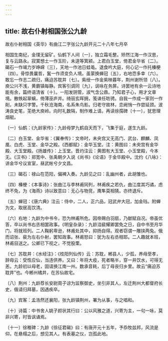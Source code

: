 ```yaml
---
---
---
```

title: 故右仆射相国张公九龄
---



故右仆射相国《英华》有曲江二字张公九龄开元二十八年七月卒


相国生南纪，金璞无留矿。仙鹤下人间〔一〕，独立霜毛整。矫然江海一作汉思，复与云路永。寂寞想土一作玉阶，未遑等箕颍。上君白玉堂，倚君金华省〔二〕。碣石一作竭力岁峥嵘〔三〕，天地一作池日蛙黾。退食吟大庭，何心记一作托榛梗〔四〕。骨惊畏曩哲，鬒一作须变负人境。虽蒙换蝉冠〔五〕，右地恧多幸〔六〕。敢忘一作志二疏归，痛迫苏耽井〔七〕。紫绶一作金紫映暮年，荆州谢所领〔八〕。庾公兴不浅，黄霸镇每静。宾客引调同〔九〕，讽咏在务屏。诗罢地有余一云诗地能有余，篇终语清省〔十〕。一阳发阴管，淑气含公鼎。乃知君子心，用才文章境。散帙起翠螭，倚薄巫庐并。绮丽玄晖拥，笺诔任昉骋。自我一作成一家则一作削，未缺只字警。千秋沧海南，名系朱鸟影。归老守故林，恋阙悄一作尝延颈。波涛良史笔，芜绝大庾岭。向时礼数隔，制作难上请。再读徐孺碑〔十一〕，犹思理烟艇。

〔一〕仙鹤：《九龄家传》：九龄母梦九鹤自天而下，飞集于庭，遂生九龄。

〔二〕白玉堂、金华省：《翼奉传》：文帝时，未央宫又无高门、武台、麒麟、凤凰、白虎、玉堂、金华之殿。《西都赋》：金华玉堂。注：黄图曰：未央宫有金华殿、大玉堂殿。《扬雄传》：上玉堂。晋灼注云：黄图有大玉堂、小玉堂殿，今本无。《汉书》：郑宽中、张禹朝夕入说《尚书》《论语》于金华殿中。沈约《八咏》：讲金华兮议宣室，昼武帐兮夕文昌。

〔三〕碣石：禄山在范阳，偏裨入奏。九龄见之曰：乱幽州者，此胡雏也。

〔四〕榛梗：《本事诗》：张曲江与李林甫同列，林甫疾之若仇，曲江度其巧谲，虑终不免，为《海燕》诗以致意曰：无心与物竞，鹰隼莫相猜。亦终退斥。

〔五〕蝉冠：《唐六典》注云：侍中，二人，正六品，冠武弁大冠，加金珰。附蝉为文，取居高饮清。

〔六〕右地：九龄为中书令，恐为林甫所危。因帝赐白羽扇，乃献赋自况。帝虽优答，卒以尚书右丞相罢政事。《明皇杂录》：九龄洎裴耀卿罢免之日，自中书至月华门，将就班列。二人鞠躬卑逊，林甫处其中，抑扬自得。观者窃谓一雕挟两兔。俄而诏张、裴为左右仆射，罢知政事。林甫怒曰：犹为左右丞相耶。二人趣就本班，林甫目送之。公卿已下视之，不觉股栗。

〔七〕苏耽井：《水经注》：《桂阳列仙传》云：苏耽，郴县人，少孤，养母至孝，辞母云：受性应仙，当违供养。又曰：年将大疫，死者略半，穿一井饮水，可得无恙。九龄初以母老，固请换江南一州。数承音耗，后丁母丧归乡里。故云“痛迫苏耽井”也。今郴州橘井，在苏仙故宅。

〔八〕荆州：九龄荐长安尉周子谅为监察御史，坐引非其人，左迁荆州大都督府长史，俄请归拜墓，因遇疾卒。

〔九〕宾客：孟浩然还襄阳，张九龄镇荆州，署为从事，与之唱和。

〔十〕诗篇：中书舍人姚子颜状其行曰：公以风雅之道，兴寄为主，一句一咏，莫非兴寄，时皆讽诵焉。

〔十一〕徐稚碑：九龄《徐征君碣》曰：有唐开元十五年，予忝牧兹邦，风流是仰。在悬榻之后，想见其人。有表墓之仪，岂孤此地。